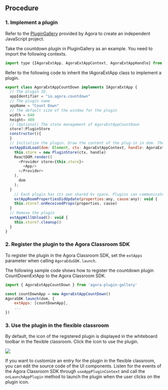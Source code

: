 <PlatformWrapper platform="web">

## Procedure

### 1. Implement a plugin

Refer to the [PluginGallery](https://github.com/AgoraIO-Community/CloudClass-Desktop/tree/release/apaas-1.1.0.1-ga/packages/agora-plugin-gallery) provided by Agora to create an independent JavaScript project.

Take the countdown plugin in PluginGallery as an example. You need to import the following contexts.

```javascript
import type {IAgoraExtApp, AgoraExtAppContext, AgoraExtAppHandle} from 'agora-edu-core'
```

Refer to the following code to inherit the IAgoraExtApp class to implement a plugin.

```javascript
export class AgoraExtAppCountDown implements IAgoraExtApp {
  // The plugin ID. 
  appIdentifier = "io.agora.countdown"
  // The plugin name
  appName = "Count Down"
  // The default size of the window for the plugin
  width = 640
  height= 480
  // (Optional) The state management of AgoraExtAppCountDown
  store?:PluginStore
  constructor(){
  }
  // Initialize the plugin. Draw the content of the plug-in in dom. The ctx and handle parameter refers to the edu context provided by Agora
  extAppDidLoad(dom: Element, ctx: AgoraExtAppContext, handle: AgoraExtAppHandle): void {
    this.store = new PluginStore(ctx, handle)
    ReactDOM.render((
      <Provider store={this.store}>
        <App/>
      </Provider>
    ),
      dom
    );
  }
    // Each plugin has its own shared kv space. Plugins can communicate with each other through this property. When the property of the plugin is updated, other clients that have also registered the plugin will receive this callback. 
    extAppRoomPropertiesDidUpdate(properties:any, cause:any): void {
    this.store?.onReceivedProps(properties, cause)
  }
  // Remove the plugin
  extAppWillUnload(): void {
    this.store?.cleanup()
  }
}
```

### 2. Register the plugin to the Agora Classroom SDK

To register the plugin in the Agora Classroom SDK, set the `extApps` parameter when calling `AgoraEduSDK.launch`.

The following sample code shows how to register the countdown plugin CountDownExtApp to the Agora Classroom SDK.

```javascript
import { AgoraExtAppCountDown } from 'agora-plugin-gallery'

const countDownApp = new AgoraExtAppCountDown()
AgoraSDK.launch(dom, {
	extApps: [countDownApp],
	...
})
```

### 3. Use the plugin in the flexible classroom

By default, the icon of the registered plugin is displayed in the whiteboard toolbar in the flexible classroom. Click the icon to use the plugin.

![](https://web-cdn.agora.io/docs-files/1619755145025)

If you want to customize an entry for the plugin in the flexible classroom, you can edit the source code of the UI components. Listen for the events of the Agora Classroom SDK through `useAppPluginContext` and call the `onLaunchAppPlugin` method to launch the plugin when the user clicks on the plugin icon.

</PlatformWrapper>